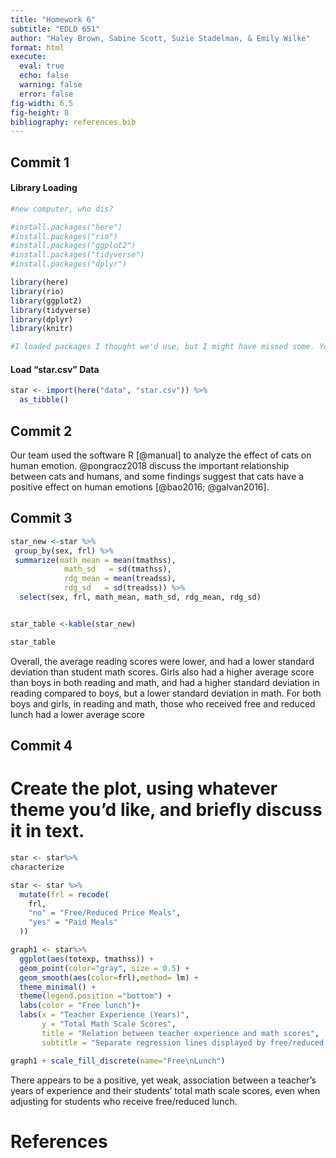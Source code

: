 ```yaml
---
title: "Homework 6"
subtitle: "EDLD 651"
author: "Haley Brown, Sabine Scott, Suzie Stadelman, & Emily Wilke"
format: html 
execute: 
  eval: true
  echo: false
  warning: false
  error: false
fig-width: 6.5
fig-height: 8
bibliography: references.bib
---
```


## Commit 1

#### Library Loading

```r

#new computer, who dis?

#install.packages("here")
#install.packages("rio")
#install.packages("ggplot2")
#install.packages("tidyverse")
#install.packages("dplyr")

library(here)
library(rio)
library(ggplot2)
library(tidyverse)
library(dplyr)
library(knitr)

#I loaded packages I thought we'd use, but I might have missed some. You may need to load others!

```

#### Load "star.csv" Data

```r

star <- import(here("data", "star.csv")) %>%
  as_tibble()

```

## Commit 2

Our team used the software R [@manual] to analyze the effect of cats on human emotion. @pongracz2018 discuss the important relationship between cats and humans, and some findings suggest that cats have a positive effect on human emotions [@bao2016; @galvan2016].

## Commit 3

```r
star_new <-star %>% 
 group_by(sex, frl) %>%
 summarize(math_mean = mean(tmathss),
            math_sd   = sd(tmathss),
            rdg_mean = mean(treadss),
            rdg_sd   = sd(treadss)) %>%
  select(sex, frl, math_mean, math_sd, rdg_mean, rdg_sd)


star_table <-kable(star_new)

star_table
```
Overall, the average reading scores were lower, and had a lower standard deviation than student math scores. Girls also had a  higher average score than boys in both reading and math, and had a higher standard deviation in reading compared to boys, but a lower standard deviation in math. For both boys and girls, in reading and math, those who received free and reduced lunch had a lower average score

## Commit 4 

# Create the plot, using whatever theme you’d like, and briefly discuss it in text.

```r
star <- star%>%
characterize

star <- star %>%
  mutate(frl = recode(
    frl,
    "no" = "Free/Reduced Price Meals",
    "yes" = "Paid Meals"
  ))

graph1 <- star%>%
  ggplot(aes(totexp, tmathss)) + 
  geom_point(color="gray", size = 0.5) +
  geom_smooth(aes(color=frl),method= lm) +
  theme_minimal() +
  theme(legend.position ="bottom") +
  labs(color = "Free lunch")+
  labs(x = "Teacher Experience (Years)", 
       y = "Total Math Scale Scores",
       title = "Relation between teacher experience and math scores",
       subtitle = "Separate regression lines displayed by free/reduced price lunch status")

graph1 + scale_fill_discrete(name="Free\nLunch")

```
There appears to be a positive, yet weak, association between a teacher's years of experience and their students' total math scale scores, even when adjusting for students who receive free/reduced lunch. 

\newpage
# References 

```r

  
```

